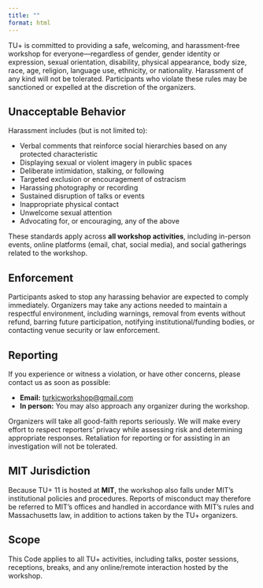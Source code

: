 ```yaml
---
title: ""
format: html
---
```


TU+ is committed to providing a safe, welcoming, and harassment-free workshop for everyone—regardless of gender, gender identity or expression, sexual orientation, disability, physical appearance, body size, race, age, religion, language use, ethnicity, or nationality. Harassment of any kind will not be tolerated. Participants who violate these rules may be sanctioned or expelled at the discretion of the organizers.

## Unacceptable Behavior

Harassment includes (but is not limited to):

- Verbal comments that reinforce social hierarchies based on any protected characteristic  
- Displaying sexual or violent imagery in public spaces  
- Deliberate intimidation, stalking, or following  
- Targeted exclusion or encouragement of ostracism  
- Harassing photography or recording  
- Sustained disruption of talks or events  
- Inappropriate physical contact  
- Unwelcome sexual attention  
- Advocating for, or encouraging, any of the above  

These standards apply across **all workshop activities**, including in-person events, online platforms (email, chat, social media), and social gatherings related to the workshop.

## Enforcement

Participants asked to stop any harassing behavior are expected to comply immediately. Organizers may take any actions needed to maintain a respectful environment, including warnings, removal from events without refund, barring future participation, notifying institutional/funding bodies, or contacting venue security or law enforcement.

## Reporting

If you experience or witness a violation, or have other concerns, please contact us as soon as possible:

- **Email:** [turkicworkshop@gmail.com](mailto:turkicworkshop@gmail.com)  
- **In person:** You may also approach any organizer during the workshop.  

Organizers will take all good-faith reports seriously. We will make every effort to respect reporters’ privacy while assessing risk and determining appropriate responses. Retaliation for reporting or for assisting in an investigation will not be tolerated.

## MIT Jurisdiction

Because TU+ 11 is hosted at **MIT**, the workshop also falls under MIT’s institutional policies and procedures. Reports of misconduct may therefore be referred to MIT’s offices and handled in accordance with MIT’s rules and Massachusetts law, in addition to actions taken by the TU+ organizers.

## Scope

This Code applies to all TU+ activities, including talks, poster sessions, receptions, breaks, and any online/remote interaction hosted by the workshop.
